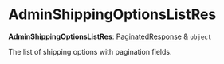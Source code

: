 
# AdminShippingOptionsListRes

 **AdminShippingOptionsListRes**: [PaginatedResponse](../../interfaces/medusa.PaginatedResponse/page.mdx) & `object`

The list of shipping options with pagination fields.
